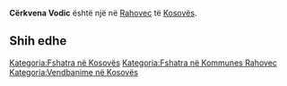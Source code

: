 {{Fshat në 
 | Emri                = Cërkvena Vodic
 | EmriAlt                = 
 | NAME_SHORT_FORM=      
 | NAME_GENERIC=      
 | NAME_SORT_NAME_RO=      CERKVENAVODIC
 | FULL_NAME_RO = Cërkvena Vodic
 | FULL_NAME_ND_RO=Cerkvena Vodic
 | SORT_NAME_RG=CERKVENAVODIC
 | FULL_NAME_RG=Cërkvena Vodic
 | FULL_NAME_ND_RG=Cerkvena Vodic
 | SRP_NAME_SHORT_FORM=      
 | SRP_NAME_GENERIC=      
 | SRP_NAME_SORT_NAME_RO=      
 | SRP_FULL_NAME_RO = 
 | SRP_FULL_NAME_ND_RO=
 | SRP_SORT_NAME_RG=
 | SRP_FULL_NAME_RG=
 | SRP_FULL_NAME_ND_RG=
 | Emri (Rasa dhanore) = 
 | Figura              = 
 | Shteti              = Kosovo
 | Komuna              = Rahovec
 | Kodi postar         = 
 | Sipërfaqja          = 

 | Popullsia           = 

 | Regj. i popullsisë  = 
 | Dend. e popullsisë  = 
 | Faqja zyrtare       = 
 <!--- Koordinatat ----> 
 | Gjerësia            = 42.673333
 | Gjatësia            = 21.053889
 | Lartësia            = 
}}
'''Cërkvena Vodic''' është një [[]] në [[Rahovec]] të [[Kosovës]].

<!-- == Gjeografia == -->
<!-- == Historia == -->
<!-- == Demografia == -->
== Shih edhe ==
{{Komuna Rahovec}}
{{Kosovo-Administrata-Cung}}

[[Kategoria:Fshatra në Kosovës]]
[[Kategoria:Fshatra në Kommunes Rahovec]]
[[Kategoria:Vendbanime në Kosovës]]